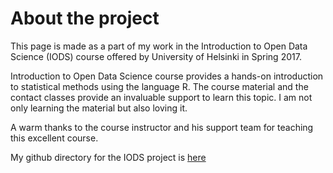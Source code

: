 
# About the project

This page is made as a part of my work in the Introduction to Open Data Science (IODS) course offered by University of Helsinki in Spring 2017.

Introduction to Open Data Science course provides a hands-on introduction to statistical methods using the language R. The course material and the contact classes provide an invaluable support to learn this topic. I am not only learning the material but also loving it.

A warm thanks to the course instructor and his support team for teaching  this  excellent course.

My github directory for the IODS project is [here](https://github.com/nkrish2014/IODS-project/)
